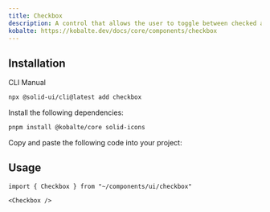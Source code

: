 ```yaml
---
title: Checkbox
description: A control that allows the user to toggle between checked and not checked.
kobalte: https://kobalte.dev/docs/core/components/checkbox
---
```


<ComponentPreview name="checkbox-demo" />

## Installation

<Tabs defaultValue="cli">

<TabsList>
  <TabsTrigger value="cli">CLI</TabsTrigger>
  <TabsTrigger value="manual">Manual</TabsTrigger>
</TabsList>

<TabsContent value="cli">

```bash
npx @solid-ui/cli@latest add checkbox
```

</TabsContent>

<TabsContent value="manual">
<Steps>

<Step>Install the following dependencies: </Step>

```bash
pnpm install @kobalte/core solid-icons
```

<Step>Copy and paste the following code into your project: </Step>

<ComponentSource name="checkbox" />

</Steps>
</TabsContent>

</Tabs>

## Usage

```tsx
import { Checkbox } from "~/components/ui/checkbox"
```

```tsx
<Checkbox />
```
